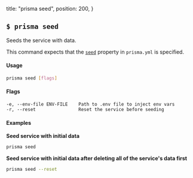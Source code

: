   title: "prisma seed",
  position: 200,
}

## `$ prisma seed`

Seeds the service with data. 

This command expects that the [`seed`](5cy7#seed-optional) property in `prisma.yml` is specified.

#### Usage

```sh
prisma seed [flags]
```

#### Flags

```
-e, --env-file ENV-FILE    Path to .env file to inject env vars
-r, --reset                Reset the service before seeding
```

#### Examples

**Seed service with initial data**

```sh
prisma seed
```

**Seed service with initial data after deleting all of the service's data first**

```sh
prisma seed --reset
```